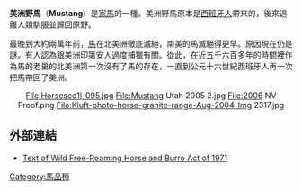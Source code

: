 {{expand|time=2018-05-26T02:42:49+00:00}}
{{refimprove|time=2018-05-26T02:42:49+00:00}}
'''美洲野馬'''（'''Mustang'''）是[[家馬|家馬]]的一種。美洲野馬原本是[[西班牙人|西班牙人]]帶來的，後來逃離人類馴服並歸回原野。

最晚到大約兩萬年前，[[馬|馬]]在北美洲徹底滅絕，南美的馬滅絕得更早。原因現在仍是謎。有人認為跟美洲印第安人過度捕獵有關。從此，在近五千六百多年的時間裡作為馬的老巢的北美洲第一次沒有了馬的存在，一直到公元十六世紀西班牙人再一次把馬帶回了美洲。

<center>
<gallery>
File:Horsescd1l-095.jpg
File:Mustang Utah 2005 2.jpg
File:2006 NV Proof.png
File:Kluft-photo-horse-granite-range-Aug-2004-Img 2317.jpg
</gallery>
</center>

==外部連結==
* [https://web.archive.org/web/20110828144212/http://www.wildhorsepreservation.com/resources/theact.pdf Text of Wild Free-Roaming Horse and Burro Act of 1971]

[[Category:馬品種|Category:馬品種]]